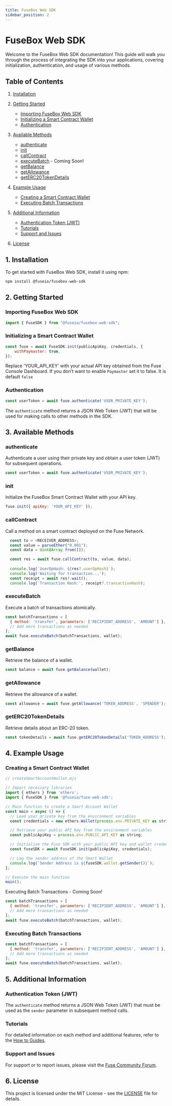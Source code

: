 ```yaml
---
title: FuseBox Web SDK
sidebar_position: 2
---
```


# FuseBox Web SDK

Welcome to the FuseBox Web SDK documentation! This guide will walk you through the process of integrating the SDK into your applications, covering initialization, authentication, and usage of various methods.

## Table of Contents

1. [Installation](#installation)

2. [Getting Started](#getting-started)
   - [Importing FuseBox Web SDK](#importing-fusebox-web-sdk)
   - [Initializing a Smart Contract Wallet](#initializing-fusebox)
   - [Authentication](#authentication)

3. [Available Methods](#available-methods)
   - [authenticate](#authenticate)
   - [init](#init)
   - [callContract](#callcontract)
   - [executeBatch](#executebatch) - Coming Soon!
   - [getBalance](#getbalance)
   - [getAllowance](#getallowance)
   - [getERC20TokenDetails](#geterc20tokendetails)

4. [Example Usage](#example-usage)
   - [Creating a Smart Contract Wallet](#creating-a-smart-contract-wallet)
   - [Executing Batch Transactions](#executing-batch-transactions)

5. [Additional Information](#additional-information)
   - [Authentication Token (JWT)](#authentication-token-jwt)
   - [Tutorials](#tutorial)
   - [Support and Issues](#support-and-issues)

6. [License](#license)

## 1. Installation<a name="installation"></a>

To get started with FuseBox Web SDK, install it using npm:

```bash
npm install @fuseio/fusebox-web-sdk
```

## 2. Getting Started<a name="getting-started"></a>

### Importing FuseBox Web SDK<a name="importing-fusebox-web-sdk"></a>

```javascript
import { FuseSDK } from "@fuseio/fusebox-web-sdk";
```

### Initializing a Smart Contract Wallet<a name="initializing-fusebox"></a>

```javascript
const fuse = await FuseSDK.init(publicApiKey, credentials, {
    withPaymaster: true,
});
```

Replace 'YOUR_API_KEY' with your actual API key obtained from the Fuse Console Dashboard.
If you don’t want to enable `Paymaster` set it to false. It is default `false`


### Authentication<a name="authentication"></a>

```javascript
const userToken = await fuse.authenticate('USER_PRIVATE_KEY');
```

The `authenticate` method returns a JSON Web Token (JWT) that will be used for making calls to other methods in the SDK.

## 3. Available Methods<a name="available-methods"></a>

### authenticate<a name="authenticate"></a>

Authenticate a user using their private key and obtain a user token (JWT) for subsequent operations.

```javascript
const userToken = await fuse.authenticate('USER_PRIVATE_KEY');
```

### init<a name="init"></a>

Initialize the FuseBox Smart Contract Wallet  with your API key.

```javascript
fuse.init({ apiKey: 'YOUR_API_KEY' });
```

### callContract<a name="callcontract"></a>

Call a method on a smart contract deployed on the Fuse Network.

```javascript
  const to = <RECEIVER_ADDRESS>;
  const value = parseEther("0.001");
  const data = Uint8Array.from([]);

  const res = await fuse.callContract(to, value, data);
  
  console.log(`UserOpHash: ${res?.userOpHash}`);
  console.log('Waiting for transaction...');
  const receipt = await res?.wait();
  console.log('Transaction Hash:', receipt?.transactionHash);
```

### executeBatch<a name="executebatch"></a>

Execute a batch of transactions atomically.

```javascript
const batchTransactions = [
  { method: 'transfer', parameters: ['RECIPIENT_ADDRESS', 'AMOUNT'] },
  // Add more transactions as needed
];
await fuse.executeBatch(batchTransactions, wallet);
```

### getBalance<a name="getbalance"></a>

Retrieve the balance of a wallet.

```javascript
const balance = await fuse.getBalance(wallet);
```

### getAllowance<a name="getallowance"></a>

Retrieve the allowance of a wallet.

```javascript
const allowance = await fuse.getAllowance('TOKEN_ADDRESS', 'SPENDER');
```

### getERC20TokenDetails<a name="geterc20tokendetails"></a>

Retrieve details about an ERC-20 token.

```javascript
const tokenDetails = await fuse.getERC20TokenDetails('TOKEN_ADDRESS');
```

## 4. Example Usage<a name="example-usage"></a>

### Creating a Smart Contract Wallet<a name="creating-a-smart-contract-wallet"></a>

```javascript
// createSmartAccountWallet.mjs

// Import necessary libraries
import { ethers } from 'ethers';
import { FuseSDK } from '@fuseio/fuse-web-sdk';

// Main function to create a Smart Account Wallet
const main = async () => {
  // Load your private key from the environment variables
  const credentials = new ethers.Wallet(process.env.PRIVATE_KEY as string);

  // Retrieve your public API key from the environment variables
  const publicApiKey = process.env.PUBLIC_API_KEY as string;

  // Initialize the Fuse SDK with your public API key and wallet credentials
  const fuseSDK = await FuseSDK.init(publicApiKey, credentials);

  // Log the sender address of the Smart Wallet
  console.log(`Sender Address is ${fuseSDK.wallet.getSender()}`);
};

// Execute the main function
main();
```

Executing Batch Transactions - Coming Soon!

```javascript
const batchTransactions = [
  { method: 'transfer', parameters: ['RECIPIENT_ADDRESS', 'AMOUNT'] },
  // Add more transactions as needed
];
await fuse.executeBatch(batchTransactions, wallet);

```

### Executing Batch Transactions<a name="executing-batch-transactions"></a>

```javascript
const batchTransactions = [
  { method: 'transfer', parameters: ['RECIPIENT_ADDRESS', 'AMOUNT'] },
  // Add more transactions as needed
];
await fuse.executeBatch(batchTransactions, wallet);
```

## 5. Additional Information<a name="additional-information"></a>

### Authentication Token (JWT)<a name="authentication-token-jwt"></a>

The `authenticate` method returns a JSON Web Token (JWT) that must be used as the `sender` parameter in subsequent method calls.

### Tutorials<a name="tutorial"></a>

For detailed information on each method and additional features, refer to the [How to Guides](/docs/category/how-to-guides).

### Support and Issues<a name="support-and-issues"></a>

For support or to report issues, please visit the [Fuse Community Forum](link_to_forum).

## 6. License<a name="license"></a>

This project is licensed under the MIT License - see the [LICENSE](link_to_license) file for details.
